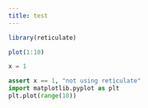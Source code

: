 ```yaml
---
title: test
---
```


```r
library(reticulate)
```

```r
plot(1:10)
```

```python
x = 1
```

```python
assert x == 1, "not using reticulate"
import matplotlib.pyplot as plt
plt.plot(range(10))
```
